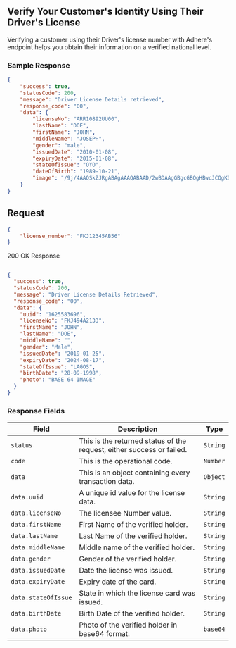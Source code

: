 ## Verify Your Customer's Identity Using Their Driver's License

Verifying a customer using their Driver's license number with Adhere's endpoint helps you obtain their information on a verified national level.

### Sample Response

```json
{
    "success": true,
    "statusCode": 200,
    "message": "Driver License Details retrieved",
    "response_code": "00",
    "data": {
        "licenseNo": "ARR10892UU00",
        "lastName": "DOE",
        "firstName": "JOHN",
        "middleName": "JOSEPH",
        "gender": "male",
        "issuedDate": "2010-01-08",
        "expiryDate": "2015-01-08",
        "stateOfIssue": "OYO",
        "dateOfBirth": "1989-10-21",
        "image": "/9j/4AAQSkZJRgABAgAAAQABAAD/2wBDAAgGBgcGBQgHBwcJCQgKDBQNDAsLDBkSEw8UHRofHh0aHBwgJC4nICIsIxwcKDcpLDAxNDQ0Hyc5PTgyPC4zNDL/2wBDAQkJCQwLDBgNDRgyIRwhMjIyMjIyMjIyMjIyMjIyMjIyMjIyMjIyMjIyMjIyMjIyMjIyMjIyMjIyMjIyMjIyMjL/wAARCAHSAV4DASIAAhEBAxEB/8QAHwAAAQUBAQEBAQEAAAAAAAAAAAECAwQFBgcICQoL/"
    }
}
```
## Request

```json
{
    "license_number": "FKJ12345AB56"
}
```

200 OK Response

``` json

{
  "success": true,
  "statusCode": 200,
  "message": "Driver License Details Retrieved",
  "response_code": "00",
  "data": {
    "uuid": "1625583696",
    "licenseNo": "FKJ494A2133",
    "firstName": "JOHN",
    "lastName": "DOE",
    "middleName": "",
    "gender": "Male",
    "issuedDate": "2019-01-25",
    "expiryDate": "2024-08-17",
    "stateOfIssue": "LAGOS",
    "birthDate": "28-09-1998",
    "photo": "BASE 64 IMAGE"
  }
}
```

### Response Fields

| Field             | Description                                           | Type    |
|-------------------|-------------------------------------------------------|---------|
| `status`          | This is the returned status of the request, either success or failed. | `String` |
| `code`            | This is the operational code.                         | `Number` |
| `data`            | This is an object containing every transaction data.   | `Object` |
| `data.uuid`       | A unique id value for the license data.               | `String` |
| `data.licenseNo`  | The licensee Number value.                            | `String` |
| `data.firstName`  | First Name of the verified holder.                    | `String` |
| `data.lastName`   | Last Name of the verified holder.                     | `String` |
| `data.middleName` | Middle name of the verified holder.                   | `String` |
| `data.gender`     | Gender of the verified holder.                        | `String` |
| `data.issuedDate` | Date the license was issued.                         | `String` |
| `data.expiryDate` | Expiry date of the card.                             | `String` |
| `data.stateOfIssue` | State in which the license card was issued.        | `String` |
| `data.birthDate`  | Birth Date of the verified holder.                    | `String` |
| `data.photo`      | Photo of the verified holder in base64 format.        | `base64` |
